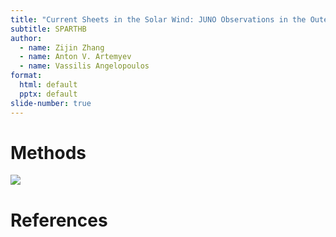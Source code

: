 ```yaml
---
title: "Current Sheets in the Solar Wind: JUNO Observations in the Outer Heliosphere"
subtitle: SPARTHB
author:
  - name: Zijin Zhang
  - name: Anton V. Artemyev
  - name: Vassilis Angelopoulos
format:
  html: default
  pptx: default
slide-number: true
---
```


<!-- 
See [share notes](../../beforerr/docs/research/topics/swd/index.qmd) for
- introduction
- formation mechanisms
-->

# Methods

![](../figures/ts_method/wind_fit.png)

# References
